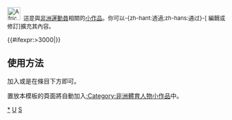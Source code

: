<div class="notice metadata" id="stub" style="font-size: small;">[[File:Africa-regions.png|30px]]&nbsp;&nbsp;這是與[[非洲]][[:Category:非洲運動員|運動員]]相關的[[Wikipedia:小作品|小作品]]。你可以-{zh-hant:透過;zh-hans:通过}-<span class="plainlinks">[{{fullurl:{{FULLPAGENAME}}|action=edit}} 編輯或修訂]</span>擴充其內容。</div><includeonly>[[Category:非洲體育人物小作品|{{PAGENAME}}]]{{#ifexpr:{{PAGESIZE:{{FULLPAGENAME}}|R}}>3000|[[Category:字数已超过3000字节的小作品|{{PAGENAME}}]]}}</includeonly><noinclude>

==使用方法==
加入'''{{tl|Africa-sport-bio-stub}}'''或是'''{{tl|非洲體育人物小作品}}'''在條目下方即可。

置放本模板的頁面將自動加入[[:Category:非洲體育人物小作品]]中。

[[Category:非洲體育人物小作品|*]]
[[Category:運動員小作品模板|U]]
[[Category:非洲人物小作品模板|S]]
</noinclude>